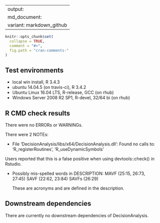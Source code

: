 
---
output:
  md_document:
    variant: markdown_github
---

<!-- cran-comments.md is generated from cran-comments.Rmd. Please edit that file -->

```r
knitr::opts_chunk$set(
  collapse = TRUE,
  comment = "#>",
  fig.path = "cran-comments-"
)
```


## Test environments
* local win install, R 3.4.3
* ubuntu 14.04.5 (on travis-ci), R 3.4.2
* Ubuntu Linux 16.04 LTS, R-release, GCC (on rhub)
* Windows Server 2008 R2 SP1, R-devel, 32/64 bi (on rhub)

## R CMD check results
There were no ERRORs or WARNINGs. 

There were 2 NOTEs:

* File 'DecisionAnalysis/libs/x64/DecisionAnalysis.dll':
  Found no calls to: 'R_registerRoutines', 'R_useDynamicSymbols'

 \newline Users reported that this is a false positive when using devtools::check() in Rstudio.
 
* Possibly mis-spelled words in DESCRIPTION:
     MAVF (25:15, 26:73, 27:45)
     SAVF (22:62, 23:84)
     SAVFs (26:29)
     
  \newline These are acronyms and are defined in the description.

## Downstream dependencies
There are currently no downstream dependencies of DecisionAnalysis.